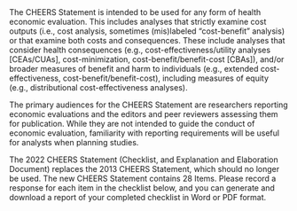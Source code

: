 <br>

The CHEERS Statement is intended to be used for any form of health economic evaluation. This includes analyses that strictly examine cost outputs (i.e., cost analysis, sometimes (mis)labeled “cost-benefit” analysis) or that examine both costs and consequences. These include analyses that consider health consequences (e.g., cost-effectiveness/utility analyses [CEAs/CUAs], cost-minimization, cost-benefit/benefit-cost [CBAs]), and/or broader measures of benefit and harm to individuals (e.g., extended cost-effectiveness, cost-benefit/benefit-cost), including measures of equity (e.g., distributional cost-effectiveness analyses). 

The primary audiences for the CHEERS Statement are researchers reporting economic evaluations and the editors and peer reviewers assessing them for publication. While they are not intended to guide the conduct of economic evaluation, familiarity with reporting requirements will be useful for analysts when planning studies. 

The 2022 CHEERS Statement (Checklist, and Explanation and Elaboration Document) replaces the 2013 CHEERS Statement, which should no longer be used. The new CHEERS Statement contains 28 Items.  Please record a response for each item in the checklist below, and you can generate and download a report of your completed checklist in Word or PDF format.